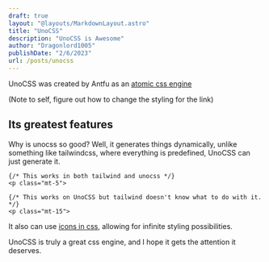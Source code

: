 ```yaml
---
draft: true
layout: "@layouts/MarkdownLayout.astro"
title: "UnoCSS"
description: "UnoCSS is Awesome"
author: "Dragonlord1005"
publishDate: "2/6/2023"
url: /posts/unocss
---
```


UnoCSS was created by Antfu as an [atomic css engine](https://antfu.me/posts/reimagine-atomic-css)

(Note to self, figure out how to change the styling for the link)

## Its greatest features

Why is unocss so good? Well, it generates things dynamically, unlike something like tailwindcss, where everything is predefined, UnoCSS can just generate it.

```astro
{/* This works in both tailwind and unocss */}
<p class="mt-5">

{/* This works on UnoCSS but tailwind doesn't know what to do with it. */}
<p class="mt-15">
```

It also can use [icons in css](https://antfu.me/posts/icons-in-pure-css), allowing for infinite styling possibilities.

UnoCSS is truly a great css engine, and I hope it gets the attention it deserves.
